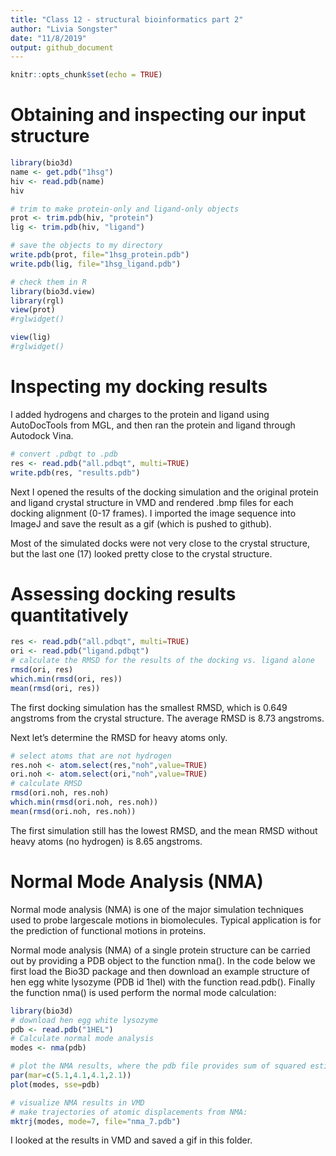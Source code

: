 ```yaml
---
title: "Class 12 - structural bioinformatics part 2"
author: "Livia Songster"
date: "11/8/2019"
output: github_document
---
```


```r
knitr::opts_chunk$set(echo = TRUE)
```

# Obtaining and inspecting our input structure

```r
library(bio3d)
name <- get.pdb("1hsg")
hiv <- read.pdb(name)
hiv

# trim to make protein-only and ligand-only objects
prot <- trim.pdb(hiv, "protein")
lig <- trim.pdb(hiv, "ligand")

# save the objects to my directory
write.pdb(prot, file="1hsg_protein.pdb")
write.pdb(lig, file="1hsg_ligand.pdb")

# check them in R
library(bio3d.view)
library(rgl)
view(prot)
#rglwidget()

view(lig)
#rglwidget()
```

# Inspecting my docking results
I added hydrogens and charges to the protein and ligand using AutoDocTools from MGL, and then ran the protein and ligand through Autodock Vina.
```r
# convert .pdbqt to .pdb
res <- read.pdb("all.pdbqt", multi=TRUE)
write.pdb(res, "results.pdb")
```
Next I opened the results of the docking simulation and the original protein and ligand crystal structure in VMD and rendered .bmp files for each docking alignment (0-17 frames). I imported the image sequence into ImageJ and save the result as a gif (which is pushed to github). 

Most of the simulated docks were not very close to the crystal structure, but the last one (17) looked pretty close to the crystal structure.

# Assessing docking results quantitatively
```r
res <- read.pdb("all.pdbqt", multi=TRUE)
ori <- read.pdb("ligand.pdbqt")
# calculate the RMSD for the results of the docking vs. ligand alone
rmsd(ori, res)
which.min(rmsd(ori, res))
mean(rmsd(ori, res))
```

The first docking simulation has the smallest RMSD, which is 0.649 angstroms from the crystal structure. The average RMSD is 8.73 angstroms.

Next let's determine the RMSD for heavy atoms only.

```r
# select atoms that are not hydrogen
res.noh <- atom.select(res,"noh",value=TRUE)
ori.noh <- atom.select(ori,"noh",value=TRUE)
# calculate RMSD
rmsd(ori.noh, res.noh)
which.min(rmsd(ori.noh, res.noh))
mean(rmsd(ori.noh, res.noh))
```

The first simulation still has the lowest RMSD, and the mean RMSD without heavy atoms (no hydrogen) is 8.65 angstroms.

# Normal Mode Analysis (NMA)
Normal mode analysis (NMA) is one of the major simulation techniques used to probe largescale motions in biomolecules. Typical application is for the prediction of functional motions in proteins.

Normal mode analysis (NMA) of a single protein structure can be carried out by providing a PDB object to the function nma(). In the code below we first load the Bio3D package and then download an example structure of hen egg white lysozyme (PDB id 1hel) with the function read.pdb(). Finally the function nma() is used perform the normal mode calculation:
```r
library(bio3d)
# download hen egg white lysozyme
pdb <- read.pdb("1HEL")
# Calculate normal mode analysis
modes <- nma(pdb)

# plot the NMA results, where the pdb file provides sum of squared estimate of errors (SSE)
par(mar=c(5.1,4.1,4.1,2.1))
plot(modes, sse=pdb)

# visualize NMA results in VMD
# make trajectories of atomic displacements from NMA:
mktrj(modes, mode=7, file="nma_7.pdb")
```

I looked at the results in VMD and saved a gif in this folder.
